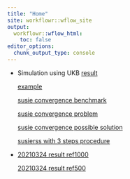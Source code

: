 ```yaml
---
title: "Home"
site: workflowr::wflow_site
output:
  workflowr::wflow_html:
    toc: false
editor_options:
  chunk_output_type: console
---
```


* Simulation using UKB [result](susierss_ukb_20210218.html)
 
    [example](susierss_ukb_20210218_example.html)
    
    [susie convergence benchmark](susie_ukb_20210307_convergence.html)
    
    [susie convergence problem](susie_convergence_problem.html)
    
    [susie convergence possible solution](susie_convergence_possible_sol.htlm)
    
    [susierss with 3 steps procedure](susierss_3steps_ukb_20210314.html)
    
* [20210324 result ref1000](susierss_ukb_20210324_ref1000.html)

    [20210324 result ref500](susierss_ukb_20210324_ref500.html)


